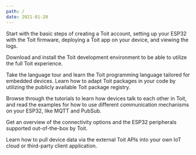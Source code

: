 ```yaml
---
path: /
date: 2021-01-20
---
```


<Title>Documentation</Title>

<Boxes>
<Box title="Quick start guide" to="/getstarted">

Start with the basic steps of creating a Toit account, setting up your ESP32 with
the Toit firmware, deploying a Toit app on your device, and viewing the logs.

</Box>

<Box title="Installation" to="/getstarted/installation">

Download and install the Toit development environment to be able to utilize the full Toit experience.

</Box>

<Box title="Language guide" to="">

Take the language tour and learn the Toit programming language tailored for embedded devices.
Learn how to adapt Toit packages in your code by utilizing the publicly available Toit package registry.

</Box>
<Box title="Tutorials" to="/tutorials">

Browse through the tutorials to learn how devices talk to each other in Toit,
and read the examples for how to use different communication mechanisms on your ESP32, like MQTT and PubSub.

</Box>
<Box title="Hardware" to="/hardware">

Get an overview of the connectivity options and the ESP32 peripherals supported out-of-the-box by Toit.

</Box>

<Box title="API" to="/apis">

Learn how to pull device data via the external Toit APIs into your own IoT cloud or third-party client application.

</Box>
</Boxes>
